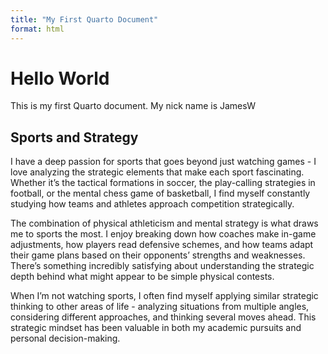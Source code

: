 ```yaml
---
title: "My First Quarto Document"
format: html
---
```


# Hello World

This is my first Quarto document. My nick name is JamesW

## Sports and Strategy

I have a deep passion for sports that goes beyond just watching games - I love analyzing the strategic elements that make each sport fascinating. Whether it's the tactical formations in soccer, the play-calling strategies in football, or the mental chess game of basketball, I find myself constantly studying how teams and athletes approach competition strategically.

The combination of physical athleticism and mental strategy is what draws me to sports the most. I enjoy breaking down how coaches make in-game adjustments, how players read defensive schemes, and how teams adapt their game plans based on their opponents' strengths and weaknesses. There's something incredibly satisfying about understanding the strategic depth behind what might appear to be simple physical contests.

When I'm not watching sports, I often find myself applying similar strategic thinking to other areas of life - analyzing situations from multiple angles, considering different approaches, and thinking several moves ahead. This strategic mindset has been valuable in both my academic pursuits and personal decision-making.
